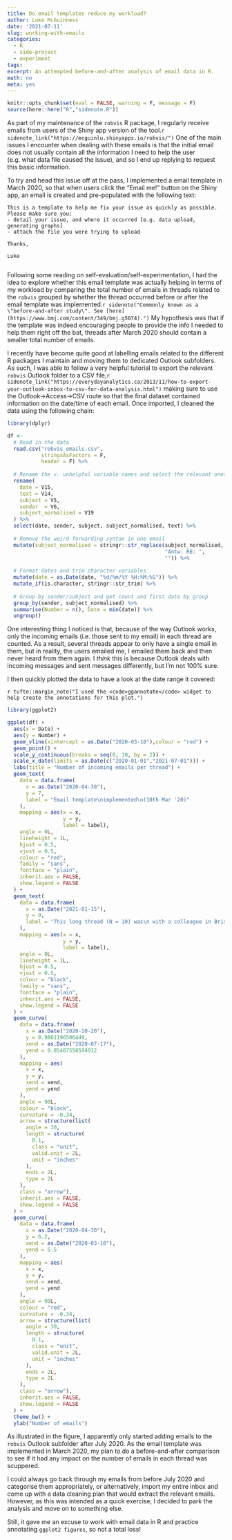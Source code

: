```yaml
---
title: Do email templates reduce my workload?
author: Luke McGuinness
date: '2021-07-11'
slug: working-with-emails
categories:
  - R
  - side-project
  - experiment
tags: 
excerpt: An attempted before-and-after analysis of email data in R.
math: no
meta: yes
---
```


```r
knitr::opts_chunk$set(eval = FALSE, warning = F, message = F)
source(here::here("R","sidenote.R"))
```

As part of my maintenance of the `robvis` R package, I regularly receive emails from users of the Shiny app version of the tool.`r sidenote_link("https://mcguinlu.shinyapps.io/robvis/")` One of the main issues I encounter when dealing with these emails is that the initial email does not usually contain all the information I need to help the user (e.g. what data file caused the issue), and so I end up replying to request this basic information.

To try and head this issue off at the pass, I implemented a email template in March 2020, so that when users click the "Email me!" button on the Shiny app, an email is created and pre-populated with the following text:

``` text

This is a template to help me fix your issue as quickly as possible. Please make sure you:
- detail your issue, and where it occurred [e.g. data upload, generating graphs]
- attach the file you were trying to upload

Thanks,

Luke


```

Following some reading on self-evaluation/self-experimentation, I had the idea to explore whether this email template was actually helping in terms of my workload by comparing the total number of emails in threads related to the `robvis` grouped by whether the thread occurred before or after the email template was implemented.`r sidenote("Commonly known as a \"before-and-after study\". See [here](https://www.bmj.com/content/349/bmj.g5074).")` My hypothesis was that if the template was indeed encouraging people to provide the info I needed to help them right off the bat, threads after March 2020 should contain a smaller total number of emails.

I recently have become quite good at labelling emails related to the different R packages I maintain and moving them to dedicated Outlook subfolders. As such, I was able to follow a very helpful tutorial to export the relevant `robvis` Outlook folder to a CSV file,`r sidenote_link("https://everydayanalytics.ca/2013/11/how-to-export-your-outlook-inbox-to-csv-for-data-analysis.html")` making sure to use the Outlook->Access->CSV route so that the final dataset contained information on the date/time of each email. Once imported, I cleaned the data using the following chain:

```r

library(dplyr)

df <-
  # Read in the data
  read.csv("robvis_emails.csv",
           stringsAsFactors = F,
           header = F) %>%
  
  # Rename the v. unhelpful variable names and select the relevant ones
  rename(
    date = V15,
    text = V14,
    subject = V5,
    sender  = V6,
    subject_normalised = V19
  ) %>%
  select(date, sender, subject, subject_normalised, text) %>%
  
  # Remove the weird forwarding syntax in one email
  mutate(subject_normalised = stringr::str_replace(subject_normalised,
                                                   "Antw: RE: ",
                                                   "")) %>%
  
  # Format dates and trim character variables
  mutate(date = as.Date(date, "%d/%m/%Y %H:%M:%S")) %>%
  mutate_if(is.character, stringr::str_trim) %>%
  
  # Group by sender/subject and get count and first date by group
  group_by(sender, subject_normalised) %>%
  summarise(Number = n(), Date = min(date)) %>%
  ungroup()

```

One interesting thing I noticed is that, because of the way Outlook works, only the incoming emails (i.e. those sent to my email) in each thread are counted. As a result, several threads appear to only have a single email in them, but in reality, the users emailed me, I emailed them back and then never heard from them again. I _think_ this is because Outlook deals with incoming messages and sent messages differently, but I'm not 100% sure.

I then quickly plotted the data to have a look at the date range it covered:

`r tufte::margin_note("I used the <code>ggannotate</code> widget to help create the annotations for this plot.")`

``` r
library(ggplot2) 

ggplot(df) +
  aes(x = Date) +
  aes(y = Number) +
  geom_vline(xintercept = as.Date("2020-03-10"),colour = "red") +
  geom_point() +
  scale_y_continuous(breaks = seq(0, 10, by = 2)) +
  scale_x_date(limits = as.Date(c("2020-01-01","2021-07-01"))) +
  labs(title = "Number of incoming emails per thread") +
  geom_text(
    data = data.frame(
      x = as.Date("2020-04-30"),
      y = 7,
      label = "Email template\nimplemented\n(10th Mar '20)"
    ),
    mapping = aes(x = x,
                  y = y,
                  label = label),
    angle = 0L,
    lineheight = 1L,
    hjust = 0.5,
    vjust = 0.5,
    colour = "red",
    family = "sans",
    fontface = "plain",
    inherit.aes = FALSE,
    show.legend = FALSE
  ) +
  geom_text(
    data = data.frame(
      x = as.Date("2021-01-15"),
      y = 9,
      label = "This long thread (N = 10) was\n with a colleague in Bristol,\n and involved a discussion\n of a custom plot type."
    ),
    mapping = aes(x = x,
                  y = y,
                  label = label),
    angle = 0L,
    lineheight = 1L,
    hjust = 0.5,
    vjust = 0.5,
    colour = "black",
    family = "sans",
    fontface = "plain",
    inherit.aes = FALSE,
    show.legend = FALSE
  ) +
  geom_curve(
    data = data.frame(
      x = as.Date("2020-10-20"),
      y = 8.9861196506449,
      xend = as.Date("2020-07-17"),
      yend = 9.85487558594912
    ),
    mapping = aes(
      x = x,
      y = y,
      xend = xend,
      yend = yend
    ),
    angle = 90L,
    colour = "black",
    curvature = -0.34,
    arrow = structure(list(
      angle = 30,
      length = structure(
        0.1,
        class = "unit",
        valid.unit = 2L,
        unit = "inches"
      ),
      ends = 2L,
      type = 2L
    ),
    class = "arrow"),
    inherit.aes = FALSE,
    show.legend = FALSE
  ) +
  geom_curve(
    data = data.frame(
      x = as.Date("2020-04-30"),
      y = 6.2,
      xend = as.Date("2020-03-10"),
      yend = 5.5
    ),
    mapping = aes(
      x = x,
      y = y,
      xend = xend,
      yend = yend
    ),
    angle = 90L,
    colour = "red",
    curvature = -0.34,
    arrow = structure(list(
      angle = 30,
      length = structure(
        0.1,
        class = "unit",
        valid.unit = 2L,
        unit = "inches"
      ),
      ends = 2L,
      type = 2L
    ),
    class = "arrow"),
    inherit.aes = FALSE,
    show.legend = FALSE
  ) +
  theme_bw() +
  ylab("Number of emails")

```

As illustrated in the figure, I apparently only started adding emails to the `robvis` Outlook subfolder after July 2020. As the email template was implemented in March 2020, my plan to do a before-and-after comparison to see if it had any impact on the number of emails in each thread was scuppered. 

I could always go back through my emails from before July 2020 and categorise them appropriately, or alternatively, import my entire inbox and come up with a data cleaning plan that would extract the relevant emails. However, as this was intended as a quick exercise, I decided to park the analysis and move on to something else.

Still, it gave me an excuse to work with email data in R and practice annotating `ggplot2 figures`, so not a total loss!

